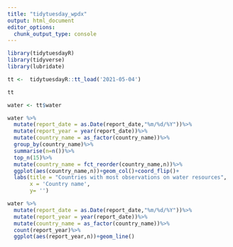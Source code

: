 ```yaml
---
title: "tidytuesday_wpdx"
output: html_document
editor_options: 
  chunk_output_type: console
---
```


```r

library(tidytuesdayR)
library(tidyverse)
library(lubridate)


```


```r

tt <-  tidytuesdayR::tt_load('2021-05-04')

tt

water <- tt$water

```

```r

water %>% 
  mutate(report_date = as.Date(report_date,"%m/%d/%Y"))%>%
  mutate(report_year = year(report_date))%>%
  mutate(country_name = as_factor(country_name))%>%
  group_by(country_name)%>%
  summarise(n=n())%>%
  top_n(15)%>%
  mutate(country_name = fct_reorder(country_name,n))%>%
  ggplot(aes(country_name,n))+geom_col()+coord_flip()+
  labs(title = "Countries with most observations on water resources",
       x = 'Country name',
       y= '')

```


```r

water %>% 
  mutate(report_date = as.Date(report_date,"%m/%d/%Y"))%>%
  mutate(report_year = year(report_date))%>%
  mutate(country_name = as_factor(country_name))%>%
  count(report_year)%>%
  ggplot(aes(report_year,n))+geom_line()


```

